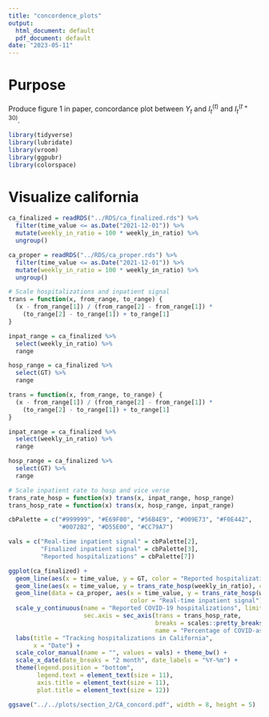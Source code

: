 ```yaml
---
title: "concordence_plots"
output:
  html_document: default
  pdf_document: default
date: "2023-05-11"
---
```


# Purpose

Produce figure 1 in paper, concordance plot between $Y_t$ and $I_t^{(t)}$ and $I_t^{(t + 30)}.$

```r
library(tidyverse)
library(lubridate)
library(vroom)
library(ggpubr)
library(colorspace)
```

# Visualize california

```r
ca_finalized = readRDS("../RDS/ca_finalized.rds") %>%
  filter(time_value <= as.Date("2021-12-01")) %>%
  mutate(weekly_in_ratio = 100 * weekly_in_ratio) %>%
  ungroup()

ca_proper = readRDS("../RDS/ca_proper.rds") %>%
  filter(time_value <= as.Date("2021-12-01")) %>%
  mutate(weekly_in_ratio = 100 * weekly_in_ratio) %>%
  ungroup()

# Scale hospitalizations and inpatient signal
trans = function(x, from_range, to_range) {
  (x - from_range[1]) / (from_range[2] - from_range[1]) *
    (to_range[2] - to_range[1]) + to_range[1]
}

inpat_range = ca_finalized %>%
  select(weekly_in_ratio) %>%
  range

hosp_range = ca_finalized %>%
  select(GT) %>%
  range

trans = function(x, from_range, to_range) {
  (x - from_range[1]) / (from_range[2] - from_range[1]) *
    (to_range[2] - to_range[1]) + to_range[1]
}

inpat_range = ca_finalized %>%
  select(weekly_in_ratio) %>%
  range

hosp_range = ca_finalized %>%
  select(GT) %>%
  range

# Scale inpatient rate to hosp and vice verse
trans_rate_hosp = function(x) trans(x, inpat_range, hosp_range)
trans_hosp_rate = function(x) trans(x, hosp_range, inpat_range)

cbPalette = c("#999999", "#E69F00", "#56B4E9", "#009E73", "#F0E442",
              "#0072B2", "#D55E00", "#CC79A7")

vals = c("Real-time inpatient signal" = cbPalette[2],
         "Finalized inpatient signal" = cbPalette[3],
         "Reported hospitalizations" = cbPalette[7])

ggplot(ca_finalized) +
  geom_line(aes(x = time_value, y = GT, color = "Reported hospitalizations")) +
  geom_line(aes(x = time_value, y = trans_rate_hosp(weekly_in_ratio), color = "Finalized inpatient signal")) +
  geom_line(data = ca_proper, aes(x = time_value, y = trans_rate_hosp(weekly_in_ratio), 
                                  color = "Real-time inpatient signal")) +
  scale_y_continuous(name = "Reported COVID-19 hospitalizations", limits = hosp_range,
                     sec.axis = sec_axis(trans = trans_hosp_rate, 
                                         breaks = scales::pretty_breaks(n = 5),
                                         name = "Percentage of COVID-associated inpatient claims")) +
  labs(title = "Tracking hospitalizations in California",
       x = "Date") +
  scale_color_manual(name = "", values = vals) + theme_bw() +
  scale_x_date(date_breaks = "2 month", date_labels = "%Y-%m") +
  theme(legend.position = "bottom", 
        legend.text = element_text(size = 11),
        axis.title = element_text(size = 11),
        plot.title = element_text(size = 12)) 

ggsave("../../plots/section_2/CA_concord.pdf", width = 8, height = 5)
```


